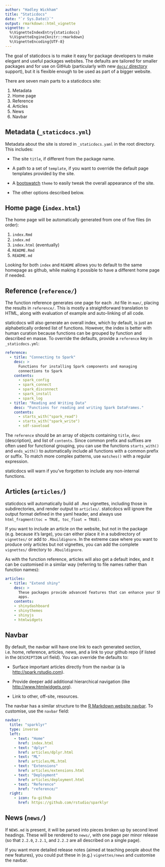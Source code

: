 ```yaml
---
author: "Hadley Wickham"
title: "Staticdocs"
date: "`r Sys.Date()`"
output: rmarkdown::html_vignette
vignette: >
  %\VignetteIndexEntry{staticdocs}
  %\VignetteEngine{knitr::rmarkdown}
  %\VignetteEncoding{UTF-8}
---
```


The goal of staticdocs is to make it easy for package developers to make elegant and useful packages websites. The defaults are tailored for smaller packages and for use on GitHub (particularly with new [`docs/` directory][docs] support), but it is flexible enough to be used as part of a bigger website.

There are seven main parts to a staticdocs site:

1. Metadata
1. Home page
1. Reference
1. Articles
1. News
1. Navbar 

## Metadata (`_staticdocs.yml`)

Metadata about the site is stored in `_staticdocs.yaml` in the root directory. This includes:

* The site `title`, if different from the package name.

* A path to a set of `template`, if you want to override the default
  page templates provided by the site.

* A [bootswatch](https://bootswatch.com) `theme` to easily tweak the
  overall appearance of the site.
  
* The other options described below.

## Home page (`index.html`)

The home page will be automatically generated from one of five files (in order):

1. `index.Rmd`
1. `index.md`
1. `index.html` (eventually)
1. `README.Rmd`
1. `README.md`

Looking for both `index` and `README` allows you to default to the same homepage as github, while making it possible to have a different home page if needed.

## Reference (`reference/`)

The function reference generates one page for each `.Rd` file in `man/`, placing the results in `reference/`. This is mostly a straightforward translation to HTML, along with evaluation of example and auto-linking of all code. 

staticdocs will also generate an overall index, which by default, is just an alphabetically ordered list of functions. However, the index is better with human curation because functions can be grouped by function and described en masse. To override the defaults, provide a `reference` key in `_staticdocs.yml`:

```yaml
reference:
  - title: "Connecting to Spark"
    desc: >
      Functions for installing Spark components and managing
      connections to Spark
    contents: 
      - spark_config
      - spark_connect
      - spark_disconnect
      - spark_install
      - spark_log
  - title: "Reading and Writing Data"
    desc: "Functions for reading and writing Spark DataFrames."
    contents:
      - starts_with("spark_read")
      - starts_with("spark_write")
      - sdf-saveload
```

The `reference` should be an array of objects containing `title`, `desc` (description), and list of `contents`. Since common prefix and suffixes are often used for functional grouping, you can use the functions `starts_with()` and `ends_with()` to automatically include all functions with a common prefix or suffix. To match more complex patterns, use `matches()` with a regular expression.

staticdocs will warn if you've forgotten to include any non-internal functions.

## Articles (`articles/`)

staticdocs will automatically build all `.Rmd` vignettes, including those in subdirectories, and render output to `articles/`. staticdocs will ignore the output format defined in the yaml header, and always use `html_fragment(toc = TRUE, toc_float = TRUE)`.

If you want to include an article on the website, but not in the package (e.g. because it's large), you can either place it in a subdirectory of `vignettes/` or add to `.Rbuildignore`.  In the extreme case where you want to produce only articles but not vignettes, you can add the complete `vignettes/` directory to `.Rbuildignore`.

As with the function reference, articles will also get a default index, and it can be customised in a similar way (referring to file names rather than function names):

```yaml
articles:
  - title: "Extend shiny"
    desc: >
      These packages provide advanced features that can enhance your Shiny 
      apps.
    contents:
    - shinydashboard
    - shinythemes
    - shinyjs
    - htmlwidgets
```

## Navbar

By default, the navbar will have one link to each generated section, i.e. home, reference, articles, news, and a link to your github repo (if listed in the `DESCRIPTION` url field). You can override the defaults to:

* Surface important articles directly from the navbar (a la
  <http://spark.rstudio.com>).

* Provide deeper add additional hierarchical navigation (like     
  <http://www.htmlwidgets.org>).
  
* Link to other, off-site, resources.

The navbar has a similar structure to the [R Markdown website navbar][rmarkdown navbar]. To customise, use the `navbar` field:

```yaml
navbar:
  title: "sparklyr"
  type: inverse
  left:
    - text: "Home"
      href: index.html
    - text: "dplyr"
      href: articles/dplyr.html
    - text: "ML"
      href: articles/ML.html
    - text: "Extensions"
      href: articles/extensions.html
    - text: "Deployment"
      href: articles/deployment.html
    - text: "Reference"
      href: "reference/"
  right:
    - icon: fa-github
      href: https://github.com/rstudio/sparklyr
```

## News (`news/`)

If `NEWS.md` is present, it will be parsed into pieces broken up by second level headings. These will be rendered to `news/`, with one page per minor release (so that `2.2.0`, `2.2.1`, and `2.2.2` are all described on a single page).

If you want more detailed release notes (aimed at teaching people about the new features), you could put these in (e.g.) `vignettes/news` and customise the navbar.


[docs]: https://help.github.com/articles/configuring-a-publishing-source-for-github-pages/#publishing-your-github-pages-site-from-a-docs-folder-on-your-master-branch
[rmarkdown navbar]: http://rmarkdown.rstudio.com/rmarkdown_websites.html#site_navigation
